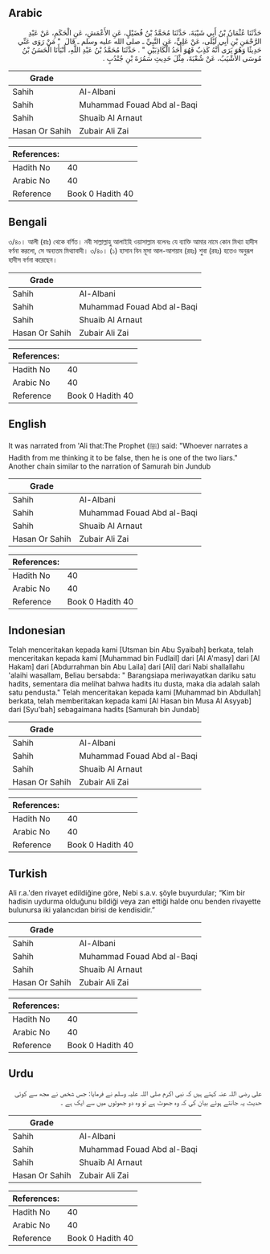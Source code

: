 ## Arabic


<div dir="rtl" lang="ar" style={{fontSize:'larger',backgroundColor:'#f8f9fa',padding:20}}>
حَدَّثَنَا عُثْمَانُ بْنُ أَبِي شَيْبَةَ، حَدَّثَنَا مُحَمَّدُ بْنُ فُضَيْلٍ، عَنِ الأَعْمَشِ، عَنِ الْحَكَمِ، عَنْ عَبْدِ الرَّحْمَنِ بْنِ أَبِي لَيْلَى، عَنْ عَلِيٍّ، عَنِ النَّبِيِّ ـ صلى الله عليه وسلم ـ قَالَ ‏ "‏ مَنْ رَوَى عَنِّي حَدِيثًا وَهُوَ يَرَى أَنَّهُ كَذِبٌ فَهُوَ أَحَدُ الْكَاذِبَيْنِ ‏"‏ ‏.‏ حَدَّثَنَا مُحَمَّدُ بْنُ عَبْدِ اللَّهِ، أَنْبَأَنَا الْحَسَنُ بْنُ مُوسَى الأَشْيَبُ، عَنْ شُعْبَةَ، مِثْلَ حَدِيثِ سَمُرَةَ بْنِ جُنْدُبٍ ‏.‏
</div>
<div style={{backgroundColor:'#f8f9fa',padding:20, marginBottom: 10}}><table> <thead> <tr> <th>Grade</th> <th></th> </tr> </thead> <tbody> <tr><td>Sahih</td><td>Al-Albani</td></tr><tr><td>Sahih</td><td>Muhammad Fouad Abd al-Baqi</td></tr><tr><td>Sahih</td><td>Shuaib Al Arnaut</td></tr><tr><td>Hasan Or Sahih</td><td>Zubair Ali Zai</td></tr></tbody></table><table> <thead> <tr> <th>References:</th> <th></th> </tr> </thead> <tbody><tr><td>Hadith No</td><td>40</td></tr><tr><td>Arabic No</td><td>40</td></tr><tr><td>Reference</td><td>Book 0 Hadith 40</td></tr></tbody></table></div>

## Bengali


<div dir="ltr" lang="bn" style={{fontSize:'larger',backgroundColor:'#f8f9fa',padding:20}}>
৩/৪০। আলী (রাঃ) থেকে বর্ণিত। নবী সাল্লাল্লাহু আলাইহি ওয়াসাল্লাম বলেনঃ যে ব্যাক্তি আমার নামে কোন মিথ্যা হাদীস বর্ণনা করলো, সে অন্যতম মিথ্যাবাদী। ৩/৪০। (১) হাসান বিন মূসা আল-আশয়াব (রহঃ) শুবা (রহঃ) হতেও অনুরূপ হাদীস বর্ণনা করেছেন।
</div>
<div style={{backgroundColor:'#f8f9fa',padding:20, marginBottom: 10}}><table> <thead> <tr> <th>Grade</th> <th></th> </tr> </thead> <tbody> <tr><td>Sahih</td><td>Al-Albani</td></tr><tr><td>Sahih</td><td>Muhammad Fouad Abd al-Baqi</td></tr><tr><td>Sahih</td><td>Shuaib Al Arnaut</td></tr><tr><td>Hasan Or Sahih</td><td>Zubair Ali Zai</td></tr></tbody></table><table> <thead> <tr> <th>References:</th> <th></th> </tr> </thead> <tbody><tr><td>Hadith No</td><td>40</td></tr><tr><td>Arabic No</td><td>40</td></tr><tr><td>Reference</td><td>Book 0 Hadith 40</td></tr></tbody></table></div>

## English


<div dir="ltr" lang="en" style={{fontSize:'larger',backgroundColor:'#f8f9fa',padding:20}}>
It was narrated from 'Ali that:The Prophet (ﷺ) said: "Whoever narrates a Hadith from me thinking it to be false, then he is one of the two liars." Another chain similar to the narration of Samurah bin Jundub
</div>
<div style={{backgroundColor:'#f8f9fa',padding:20, marginBottom: 10}}><table> <thead> <tr> <th>Grade</th> <th></th> </tr> </thead> <tbody> <tr><td>Sahih</td><td>Al-Albani</td></tr><tr><td>Sahih</td><td>Muhammad Fouad Abd al-Baqi</td></tr><tr><td>Sahih</td><td>Shuaib Al Arnaut</td></tr><tr><td>Hasan Or Sahih</td><td>Zubair Ali Zai</td></tr></tbody></table><table> <thead> <tr> <th>References:</th> <th></th> </tr> </thead> <tbody><tr><td>Hadith No</td><td>40</td></tr><tr><td>Arabic No</td><td>40</td></tr><tr><td>Reference</td><td>Book 0 Hadith 40</td></tr></tbody></table></div>

## Indonesian


<div dir="ltr" lang="id" style={{fontSize:'larger',backgroundColor:'#f8f9fa',padding:20}}>
Telah menceritakan kepada kami [Utsman bin Abu Syaibah] berkata, telah menceritakan kepada kami [Muhammad bin Fudlail] dari [Al A'masy] dari [Al Hakam] dari [Abdurrahman bin Abu Laila] dari [Ali] dari Nabi shallallahu 'alaihi wasallam, Beliau bersabda: " Barangsiapa meriwayatkan dariku satu hadits, sementara dia melihat bahwa hadits itu dusta, maka dia adalah salah satu pendusta." Telah menceritakan kepada kami [Muhammad bin Abdullah] berkata, telah memberitakan kepada kami [Al Hasan bin Musa Al Asyyab] dari [Syu'bah] sebagaimana hadits [Samurah bin Jundab]
</div>
<div style={{backgroundColor:'#f8f9fa',padding:20, marginBottom: 10}}><table> <thead> <tr> <th>Grade</th> <th></th> </tr> </thead> <tbody> <tr><td>Sahih</td><td>Al-Albani</td></tr><tr><td>Sahih</td><td>Muhammad Fouad Abd al-Baqi</td></tr><tr><td>Sahih</td><td>Shuaib Al Arnaut</td></tr><tr><td>Hasan Or Sahih</td><td>Zubair Ali Zai</td></tr></tbody></table><table> <thead> <tr> <th>References:</th> <th></th> </tr> </thead> <tbody><tr><td>Hadith No</td><td>40</td></tr><tr><td>Arabic No</td><td>40</td></tr><tr><td>Reference</td><td>Book 0 Hadith 40</td></tr></tbody></table></div>

## Turkish


<div dir="ltr" lang="tr" style={{fontSize:'larger',backgroundColor:'#f8f9fa',padding:20}}>
Ali r.a.'den rivayet edildiğine göre, Nebi s.a.v. şöyle buyurdular; “Kim bir hadisin uydurma olduğunu bildiği veya zan ettiği halde onu benden rivayette bulunursa iki yalancıdan birisi de kendisidir.”
</div>
<div style={{backgroundColor:'#f8f9fa',padding:20, marginBottom: 10}}><table> <thead> <tr> <th>Grade</th> <th></th> </tr> </thead> <tbody> <tr><td>Sahih</td><td>Al-Albani</td></tr><tr><td>Sahih</td><td>Muhammad Fouad Abd al-Baqi</td></tr><tr><td>Sahih</td><td>Shuaib Al Arnaut</td></tr><tr><td>Hasan Or Sahih</td><td>Zubair Ali Zai</td></tr></tbody></table><table> <thead> <tr> <th>References:</th> <th></th> </tr> </thead> <tbody><tr><td>Hadith No</td><td>40</td></tr><tr><td>Arabic No</td><td>40</td></tr><tr><td>Reference</td><td>Book 0 Hadith 40</td></tr></tbody></table></div>

## Urdu


<div dir="rtl" lang="ur" style={{fontSize:'larger',backgroundColor:'#f8f9fa',padding:20}}>
علی رضی اللہ عنہ کہتے ہیں کہ نبی اکرم صلی اللہ علیہ وسلم نے فرمایا: جس شخص نے مجھ سے کوئی حدیث یہ جانتے ہوئے بیان کی کہ وہ جھوٹ ہے تو وہ دو جھوٹوں میں سے ایک ہے ۔
</div>
<div style={{backgroundColor:'#f8f9fa',padding:20, marginBottom: 10}}><table> <thead> <tr> <th>Grade</th> <th></th> </tr> </thead> <tbody> <tr><td>Sahih</td><td>Al-Albani</td></tr><tr><td>Sahih</td><td>Muhammad Fouad Abd al-Baqi</td></tr><tr><td>Sahih</td><td>Shuaib Al Arnaut</td></tr><tr><td>Hasan Or Sahih</td><td>Zubair Ali Zai</td></tr></tbody></table><table> <thead> <tr> <th>References:</th> <th></th> </tr> </thead> <tbody><tr><td>Hadith No</td><td>40</td></tr><tr><td>Arabic No</td><td>40</td></tr><tr><td>Reference</td><td>Book 0 Hadith 40</td></tr></tbody></table></div>
